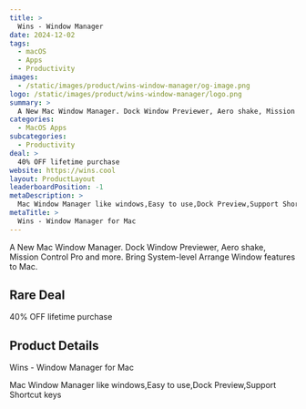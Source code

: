 ```yaml
---
title: >
  Wins - Window Manager
date: 2024-12-02
tags:
  - macOS
  - Apps
  - Productivity
images:
  - /static/images/product/wins-window-manager/og-image.png
logo: /static/images/product/wins-window-manager/logo.png
summary: >
  A New Mac Window Manager. Dock Window Previewer, Aero shake, Mission Control Pro and more. Bring System-level Arrange Window features to Mac.
categories:
  - MacOS Apps
subcategories:
  - Productivity
deal: >
  40% OFF lifetime purchase
website: https://wins.cool
layout: ProductLayout
leaderboardPosition: -1
metaDescription: >
  Mac Window Manager like windows,Easy to use,Dock Preview,Support Shortcut keys
metaTitle: >
  Wins - Window Manager for Mac
---
```

A New Mac Window Manager. Dock Window Previewer, Aero shake, Mission Control Pro and more. Bring System-level Arrange Window features to Mac.

## Rare Deal

40% OFF lifetime purchase

## Product Details

Wins - Window Manager for Mac

Mac Window Manager like windows,Easy to use,Dock Preview,Support Shortcut keys
